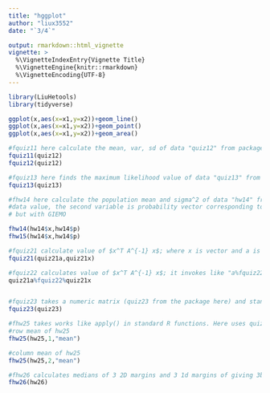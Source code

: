 ```yaml
---
title: "hggplot"
author: "liux3552"
date: "`3/4`"

output: rmarkdown::html_vignette
vignette: >
  %\VignetteIndexEntry{Vignette Title}
  %\VignetteEngine{knitr::rmarkdown}
  %\VignetteEncoding{UTF-8}
---
```


```r
library(LiuHetools)
library(tidyverse)

ggplot(x,aes(x=x1,y=x2))+geom_line()
ggplot(x,aes(x=x1,y=x2))+geom_point()
ggplot(x,aes(x=x1,y=x2))+geom_area()

#fquiz11 here calculate the mean, var, sd of data "quiz12" from package; fquiz11 serves the same function, but with GIEMO
fquiz11(quiz12)
fquiz12(quiz12)

#fquiz13 here finds the maximum likelihood value of data "quiz13" from package
fquiz13(quiz13)

#fhw14 here calculate the population mean and sigma^2 of data "hw14" from package, the first variable is numeric vector of 
#data value, the second variable is probability vector corresponding to the data (sum to 1); fhw15 serves the same function,
# but with GIEMO

fhw14(hw14$x,hw14$p)
fhw15(hw14$x,hw14$p)

#fquiz21 calculate value of $x^T A^{-1} x$; where x is vector and a is matrix. 
fquiz21(quiz21a,quiz21x)

#fquiz22 calculates value of $x^T A^{-1} x$; it invokes like "a%fquiz22%x"
quiz21a%fquiz22%quiz21x


#fquiz23 takes a numeric matrix (quiz23 from the package here) and standardizes its columns
fquiz23(quiz23)

#fhw25 takes works like apply() in standard R functions. Here uses quiz25 from package as example
#row mean of hw25
fhw25(hw25,1,"mean")

#column mean of hw25
fhw25(hw25,2,"mean")

#fhw26 calculates medians of 3 2D margins and 3 1d margins of giving 3by3by3 matrix (hw26 in the package here)
fhw26(hw26)



```

